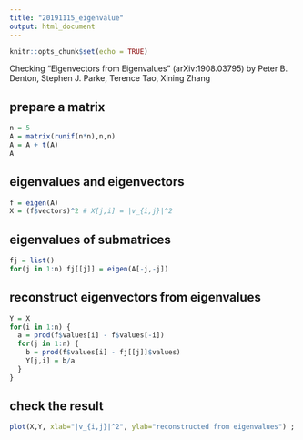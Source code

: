 ```yaml
---
title: "20191115_eigenvalue"
output: html_document
---
```


```r
knitr::opts_chunk$set(echo = TRUE)
```

Checking "Eigenvectors from Eigenvalues" (arXiv:1908.03795) by Peter B. Denton, Stephen J. Parke, Terence Tao, Xining Zhang

## prepare a matrix
```r
n = 5
A = matrix(runif(n*n),n,n)
A = A + t(A)
A
```

## eigenvalues and eigenvectors
```r
f = eigen(A)
X = (f$vectors)^2 # X[j,i] = |v_{i,j}|^2
```

## eigenvalues of submatrices
```r
fj = list()
for(j in 1:n) fj[[j]] = eigen(A[-j,-j])
```

## reconstruct eigenvectors from eigenvalues
```r
Y = X
for(i in 1:n) {
  a = prod(f$values[i] - f$values[-i])
  for(j in 1:n) {
    b = prod(f$values[i] - fj[[j]]$values)
    Y[j,i] = b/a
  }
}
```

## check the result
```r
plot(X,Y, xlab="|v_{i,j}|^2", ylab="reconstructed from eigenvalues") ; abline(0,1, col="red")
```

